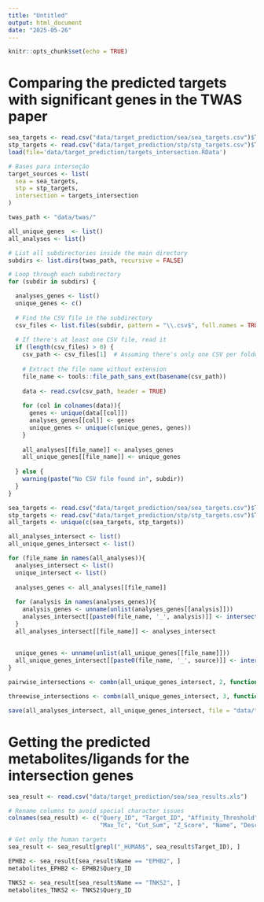 ```yaml
---
title: "Untitled"
output: html_document
date: "2025-05-26"
---
```


```r
knitr::opts_chunk$set(echo = TRUE)
```


# Comparing the predicted targets with significant genes in the TWAS paper

```r
sea_targets <- read.csv("data/target_prediction/sea/sea_targets.csv")$Targets
stp_targets <- read.csv("data/target_prediction/stp/stp_targets.csv")$Targets
load(file='data/target_prediction/targets_intersection.RData')

# Bases para interseção
target_sources <- list(
  sea = sea_targets,
  stp = stp_targets,
  intersection = targets_intersection
)
```

```r
twas_path <- "data/twas/"

all_unique_genes  <- list()
all_analyses <- list()

# List all subdirectories inside the main directory
subdirs <- list.dirs(twas_path, recursive = FALSE)

# Loop through each subdirectory
for (subdir in subdirs) {

  analyses_genes <- list()
  unique_genes <- c()
  
  # Find the CSV file in the subdirectory
  csv_files <- list.files(subdir, pattern = "\\.csv$", full.names = TRUE)
  
  # If there's at least one CSV file, read it
  if (length(csv_files) > 0) {
    csv_path <- csv_files[1]  # Assuming there's only one CSV per folder
    
    # Extract the file name without extension
    file_name <- tools::file_path_sans_ext(basename(csv_path))
    
    data <- read.csv(csv_path, header = TRUE)
    
    for (col in colnames(data)){
      genes <- unique(data[[col]])
      analyses_genes[[col]] <- genes
      unique_genes <- unique(c(unique_genes, genes))
    }
    
    all_analyses[[file_name]] <- analyses_genes
    all_unique_genes[[file_name]] <- unique_genes
    
  } else {
    warning(paste("No CSV file found in", subdir))
  }
}
```

```r

sea_targets <- read.csv("data/target_prediction/sea/sea_targets.csv")$Targets
stp_targets <- read.csv("data/target_prediction/stp/stp_targets.csv")$Targets
all_targets <- unique(c(sea_targets, stp_targets))

all_analyses_intersect <- list()
all_unique_genes_intersect <- list()

for (file_name in names(all_analyses)){
  analyses_intersect <- list()
  unique_intersect <- list()
  
  analyses_genes <- all_analyses[[file_name]]
  
  for (analysis in names(analyses_genes)){
    analysis_genes <- unname(unlist(analyses_genes[[analysis]]))
    analyses_intersect[[paste0(file_name, '_', analysis)]] <- intersect(analysis_genes, all_targets)
  }
  all_analyses_intersect[[file_name]] <- analyses_intersect
  
  
  unique_genes <- unname(unlist(all_unique_genes[[file_name]]))
  all_unique_genes_intersect[[paste0(file_name, '_', source)]] <- intersect(unique_genes, all_targets)
}

pairwise_intersections <- combn(all_unique_genes_intersect, 2, function(x) intersect(x[[1]], x[[2]]), simplify = FALSE)

threewise_intersections <- combn(all_unique_genes_intersect, 3, function(x) Reduce(intersect, x), simplify = FALSE)

save(all_analyses_intersect, all_unique_genes_intersect, file = "data/twas/intersections.RData")
```

# Getting the predicted metabolites/ligands for the intersection genes

```r
sea_result <- read.csv("data/target_prediction/sea/sea_results.xls")

# Rename columns to avoid special character issues
colnames(sea_result) <- c("Query_ID", "Target_ID", "Affinity_Threshold", "P_Value",
                          "Max_Tc", "Cut_Sum", "Z_Score", "Name", "Description", "Query_Smiles")

# Get only the human targets 
sea_result <- sea_result[grepl("_HUMAN$", sea_result$Target_ID), ]

EPHB2 <- sea_result[sea_result$Name == "EPHB2", ]
metabolites_EPHB2 <- EPHB2$Query_ID

TNKS2 <- sea_result[sea_result$Name == "TNKS2", ]
metabolites_TNKS2 <- TNKS2$Query_ID
```
